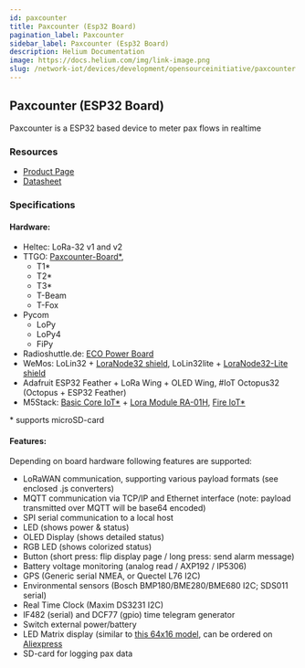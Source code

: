 ```yaml
---
id: paxcounter
title: Paxcounter (Esp32 Board)
pagination_label: Paxcounter
sidebar_label: Paxcounter (Esp32 Board)
description: Helium Documentation
image: https://docs.helium.com/img/link-image.png
slug: /network-iot/devices/development/opensourceinitiative/paxcounter
---
```



## Paxcounter (ESP32 Board)

Paxcounter is a ESP32 based device to meter pax flows in realtime

### Resources

- [Product Page](https://aliexpress.com/item/32915894264.html)
- [Datasheet](https://github.com/cyberman54/ESP32-Paxcounter#readme)

### Specifications

#### Hardware:

- Heltec: LoRa-32 v1 and v2
- TTGO: [Paxcounter-Board\*](https://www.aliexpress.com/item/2251832729579512.html),
  - T1\*
  - T2\*
  - T3\*
  - T-Beam
  - T-Fox
- Pycom
  - LoPy
  - LoPy4
  - FiPy
- Radioshuttle.de:
  [ECO Power Board](https://www.radioshuttle.de/esp32-eco-power/esp32-eco-power-board/)
- WeMos: LoLin32 + [LoraNode32 shield](https://github.com/hallard/LoLin32-Lora), LoLin32lite +
  [LoraNode32-Lite shield](https://github.com/hallard/LoLin32-Lite-Lora)
- Adafruit ESP32 Feather + LoRa Wing + OLED Wing, #IoT Octopus32 (Octopus + ESP32 Feather)
- M5Stack:
  [Basic Core IoT\*](https://m5stack.com/collections/m5-core/products/basic-core-iot-development-kit) +
  [Lora Module RA-01H](https://m5stack.com/collections/m5-module/products/lora-module-868mhz),
  [Fire IoT\*](https://m5stack.com/collections/m5-core/products/fire-iot-development-kit)

\* supports microSD-card

#### Features:

Depending on board hardware following features are supported:

- LoRaWAN communication, supporting various payload formats (see enclosed .js converters)
- MQTT communication via TCP/IP and Ethernet interface (note: payload transmitted over MQTT will be
  base64 encoded)
- SPI serial communication to a local host
- LED (shows power & status)
- OLED Display (shows detailed status)
- RGB LED (shows colorized status)
- Button (short press: flip display page / long press: send alarm message)
- Battery voltage monitoring (analog read / AXP192 / IP5306)
- GPS (Generic serial NMEA, or Quectel L76 I2C)
- Environmental sensors (Bosch BMP180/BME280/BME680 I2C; SDS011 serial)
- Real Time Clock (Maxim DS3231 I2C)
- IF482 (serial) and DCF77 (gpio) time telegram generator
- Switch external power/battery
- LED Matrix display (similar to
  [this 64x16 model](https://www.instructables.com/id/64x16-RED-LED-Marquee/), can be ordered on
  [Aliexpress](https://www.aliexpress.com/item/2251832430369196.html)
- SD-card for logging pax data
